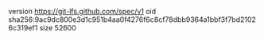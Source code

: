 version https://git-lfs.github.com/spec/v1
oid sha256:9ac9dc800e3d1c951b4aa0f4276f6c8cf78dbb9364a1bbf3f7bd21026c319ef1
size 52600
